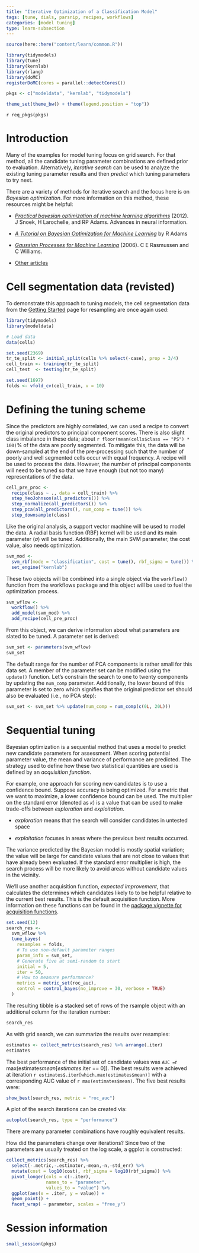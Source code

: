 ```yaml
---
title: "Iterative Optimization of a Classification Model"
tags: [tune, dials, parsnip, recipes, workflows]
categories: [model tuning]
type: learn-subsection
---
```


```r
source(here::here("content/learn/common.R"))
```
  
```r
library(tidymodels)
library(tune)
library(kernlab)
library(rlang)
library(doMC)
registerDoMC(cores = parallel::detectCores())

pkgs <- c("modeldata", "kernlab", "tidymodels")

theme_set(theme_bw() + theme(legend.position = "top"))
```

`r req_pkgs(pkgs)`

# Introduction

Many of the examples for model tuning focus on grid search. For that method, all the candidate tuning parameter combinations are defined prior to evaluation. Alternatively, _iterative search_ can be used to analyze the existing tuning parameter results and then _predict_ which tuning parameters to try next. 

There are a variety of methods for iterative search and the focus here is on _Bayesian optimization_. For more information on this method, these resources might be helpful:

* [_Practical bayesian optimization of machine learning algorithms_](https://scholar.google.com/scholar?hl=en&as_sdt=0%2C7&q=Practical+Bayesian+Optimization+of+Machine+Learning+Algorithms&btnG=) (2012). J Snoek, H Larochelle, and RP Adams. Advances in neural information.  

* [_A Tutorial on Bayesian Optimization for Machine Learning_](https://www.cs.toronto.edu/~rgrosse/courses/csc411_f18/tutorials/tut8_adams_slides.pdf) by R Adams

 * [_Gaussian Processes for Machine Learning_](http://www.gaussianprocess.org/gpml/) (2006). C E Rasmussen and C Williams.

* [Other articles](https://scholar.google.com/scholar?hl=en&as_sdt=0%2C7&q="Bayesian+Optimization"&btnG=)


# Cell segmentation data (revisted)

To demonstrate this approach to tuning models, the cell segmentation data from the [Getting Started]() page for resampling are once again used: 

```r
library(tidymodels)
library(modeldata)

# Load data
data(cells)

set.seed(2369)
tr_te_split <- initial_split(cells %>% select(-case), prop = 3/4)
cell_train <- training(tr_te_split)
cell_test  <- testing(tr_te_split)

set.seed(1697)
folds <- vfold_cv(cell_train, v = 10)
```

# Defining the tuning scheme

Since the predictors are highly correlated, we can used a recipe to convert the original predictors to principal component scores. There is also slight class imbalance in these data; about `r floor(mean(cells$class == "PS") * 100)`% of the data are poorly segmented. To mitigate this, the data will be down-sampled at the end of the pre-processing such that the number of poorly and well segmented cells occur with equal frequency. A recipe will be used to process the data. However, the number of principal components will need to be tuned so that we have enough (but not too many) representations of the data. 

```r
cell_pre_proc <-
  recipe(class ~ ., data = cell_train) %>%
  step_YeoJohnson(all_predictors()) %>%
  step_normalize(all_predictors()) %>%
  step_pca(all_predictors(), num_comp = tune()) %>%
  step_downsample(class)
```

Like the original analysis, a support vector machine will be used to model the data. A radial basis function (RBF) kernel will be used and its main parameter ($\sigma$) will be tuned. Additionally, the main SVM parameter, the cost value, also needs optimization. 

```r
svm_mod <-
  svm_rbf(mode = "classification", cost = tune(), rbf_sigma = tune()) %>%
  set_engine("kernlab")
```

These two objects will be combined into a single object via the `workflow()` function from the workflows package and this object will be used to fuel the optimization process. 

```r
svm_wflow <-
  workflow() %>%
  add_model(svm_mod) %>%
  add_recipe(cell_pre_proc)
```

From this object, we can derive information about what parameters are slated to be tuned. A parameter set is derived: 

```r
svm_set <- parameters(svm_wflow)
svm_set
```

The default range for the number of PCA components is rather small for this data set. A member of the parameter set can be modified using the `update()` function. Let's constrain the search to one to twenty components by updating the `num_comp` parameter. Additionally, the lower bound of this parameter is set to zero which signifies that the original predictor set should also be evaluated (i.e., no PCA step): 

```r
svm_set <- svm_set %>% update(num_comp = num_comp(c(0L, 20L)))
```

# Sequential tuning 

Bayesian optimization is a sequential method that uses a model to predict new candidate parameters for assessment. When scoring potential parameter value, the mean and variance of performance are predicted. The strategy used to define how these two statistical quantities are used is defined by an _acquisition function_. 

For example, one approach for scoring new candidates is to use a confidence bound. Suppose accuracy is being optimized. For a metric that we want to maximize, a lower confidence bound can be used. The multiplier on the standard error (denoted as $\kappa$) is a value that can be used to make trade-offs between _exploration_ and _exploitation_. 

 * _exploration_ means that the search will consider candidates in untested space

 * _exploitation_ focuses in areas where the previous best results occurred. 

The variance predicted by the Bayesian model is mostly spatial variation; the value will be large for candidate values that are not close to values that have already been evaluated. If the standard error multiplier is high, the search process will be more likely to avoid areas without candidate values in the vicinity. 

We'll use another acquisition function, _expected improvement_, that calculates the determines which candidates likely to to be helpful relative to the current best results. This is the default acquisition function. More information on these functions can be found in the [package vignette for acquisition functions](https://tidymodels.github.io/tune/articles/acquisition_functions.html). 

```r
set.seed(12)
search_res <-
  svm_wflow %>% 
  tune_bayes(
    resamples = folds,
    # To use non-default parameter ranges
    param_info = svm_set,
    # Generate five at semi-random to start
    initial = 5,
    iter = 50,
    # How to measure performance?
    metrics = metric_set(roc_auc),
    control = control_bayes(no_improve = 30, verbose = TRUE)
  )
```

The resulting tibble is a stacked set of rows of the rsample object with an additional column for the iteration number:

```r
search_res
```

As with grid search, we can summarize the results over resamples:

```r
estimates <- collect_metrics(search_res) %>% arrange(.iter)
estimates
```


The best performance of the initial set of candidate values was `AUC = `r max(estimates$mean[estimates$.iter == 0])` `. The best results were achieved at iteration `r estimates$.iter[which.max(estimates$mean)]` with a corresponding AUC value of `r max(estimates$mean)`. The five best results were:

```r
show_best(search_res, metric = "roc_auc")
```

A plot of the search iterations can be created via:

```r
autoplot(search_res, type = "performance")
```

There are many parameter combinations have roughly equivalent results. 

How did the parameters change over iterations? Since two of the parameters are usually treated on the log scale, a ggplot is constructed:  


```r
collect_metrics(search_res) %>%
  select(-.metric,-.estimator,-mean,-n,-std_err) %>%
  mutate(cost = log10(cost), rbf_sigma = log10(rbf_sigma)) %>%
  pivot_longer(cols = c(-.iter),
               names_to = "parameter",
               values_to = "value") %>%
  ggplot(aes(x = .iter, y = value)) +
  geom_point() +
  facet_wrap( ~ parameter, scales = "free_y")
```




# Session information

```r
small_session(pkgs)
```
 
